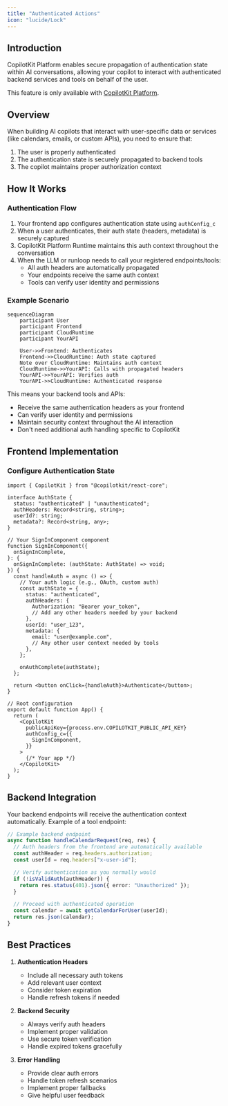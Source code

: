```yaml
---
title: "Authenticated Actions"
icon: "lucide/Lock"
---
```


## Introduction

CopilotKit Platform enables secure propagation of authentication state within AI conversations, allowing your copilot to interact with authenticated backend services and tools on behalf of the user.

This feature is only available with [CopilotKit Platform](https://cloud.copilotkit.ai/).

## Overview

When building AI copilots that interact with user-specific data or services (like calendars, emails, or custom APIs), you need to ensure that:

1. The user is properly authenticated
2. The authentication state is securely propagated to backend tools
3. The copilot maintains proper authorization context

## How It Works

### Authentication Flow

1. Your frontend app configures authentication state using `authConfig_c`
2. When a user authenticates, their auth state (headers, metadata) is securely captured
3. CopilotKit Platform Runtime maintains this auth context throughout the conversation
4. When the LLM or runloop needs to call your registered endpoints/tools:
   - All auth headers are automatically propagated
   - Your endpoints receive the same auth context
   - Tools can verify user identity and permissions

### Example Scenario

```mermaid
sequenceDiagram
    participant User
    participant Frontend
    participant CloudRuntime
    participant YourAPI

    User->>Frontend: Authenticates
    Frontend->>CloudRuntime: Auth state captured
    Note over CloudRuntime: Maintains auth context
    CloudRuntime->>YourAPI: Calls with propagated headers
    YourAPI->>YourAPI: Verifies auth
    YourAPI->>CloudRuntime: Authenticated response
```

This means your backend tools and APIs:

- Receive the same authentication headers as your frontend
- Can verify user identity and permissions
- Maintain security context throughout the AI interaction
- Don't need additional auth handling specific to CopilotKit

## Frontend Implementation

### Configure Authentication State

```tsx
import { CopilotKit } from "@copilotkit/react-core";

interface AuthState {
  status: "authenticated" | "unauthenticated";
  authHeaders: Record<string, string>;
  userId?: string;
  metadata?: Record<string, any>;
}

// Your SignInComponent component
function SignInComponent({
  onSignInComplete,
}: {
  onSignInComplete: (authState: AuthState) => void;
}) {
  const handleAuth = async () => {
    // Your auth logic (e.g., OAuth, custom auth)
    const authState = {
      status: "authenticated",
      authHeaders: {
        Authorization: "Bearer your_token",
        // Add any other headers needed by your backend
      },
      userId: "user_123",
      metadata: {
        email: "user@example.com",
        // Any other user context needed by tools
      },
    };

    onAuthComplete(authState);
  };

  return <button onClick={handleAuth}>Authenticate</button>;
}

// Root configuration
export default function App() {
  return (
    <CopilotKit
      publicApiKey={process.env.COPILOTKIT_PUBLIC_API_KEY}
      authConfig_c={{
        SignInComponent,
      }}
    >
      {/* Your app */}
    </CopilotKit>
  );
}
```

## Backend Integration

Your backend endpoints will receive the authentication context automatically. Example of a tool endpoint:

```typescript
// Example backend endpoint
async function handleCalendarRequest(req, res) {
  // Auth headers from the frontend are automatically available
  const authHeader = req.headers.authorization;
  const userId = req.headers["x-user-id"];

  // Verify authentication as you normally would
  if (!isValidAuth(authHeader)) {
    return res.status(401).json({ error: "Unauthorized" });
  }

  // Proceed with authenticated operation
  const calendar = await getCalendarForUser(userId);
  return res.json(calendar);
}
```

## Best Practices

1. **Authentication Headers**

   - Include all necessary auth tokens
   - Add relevant user context
   - Consider token expiration
   - Handle refresh tokens if needed

2. **Backend Security**

   - Always verify auth headers
   - Implement proper validation
   - Use secure token verification
   - Handle expired tokens gracefully

3. **Error Handling**
   - Provide clear auth errors
   - Handle token refresh scenarios
   - Implement proper fallbacks
   - Give helpful user feedback

